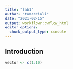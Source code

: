 ---
title: "lab1"
author: "tomcerioli"
date: "2021-02-15"
output: workflowr::wflow_html
editor_options:
  chunk_output_type: console
---

## Introduction

```{r}
vector <- c(1:10)
```

